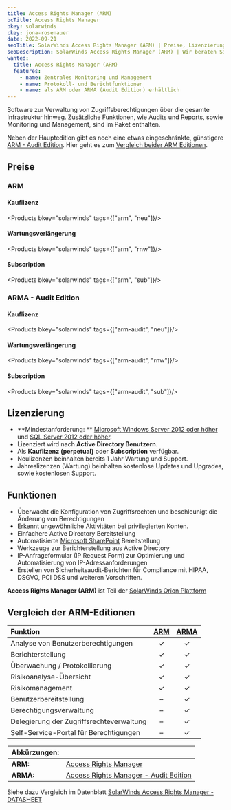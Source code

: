 ```yaml
---
title: Access Rights Manager (ARM)
bcTitle: Access Rights Manager
bkey: solarwinds
ckey: jona-rosenauer
date: 2022-09-21
seoTitle: SolarWinds Access Rights Manager (ARM) | Preise, Lizenzierung, Subscriptions
seoDescription: SolarWinds Access Rights Manager (ARM) | Wir beraten Sie individuell zu Fragen bei Lizenzierung und Kosten. Mit nur drei Klicks ein Angebot anfordern.
wanted:
  title: Access Rights Manager (ARM)
  features:
    - name: Zentrales Monitoring und Management
    - name: Protokoll- und Berichtfunktionen
    - name: als ARM oder ARMA (Audit Edition) erhältlich
---
```




<Intro>

 Software zur Verwaltung von Zugriffsberechtigungen über die gesamte Infrastruktur hinweg.
 Zusätzliche Funktionen, wie Audits und Reports, sowie Monitoring und Management, sind im Paket enthalten.

</Intro>

<TOC />


Neben der Hauptedition gibt es noch eine etwas eingeschränkte, günstigere [ARM - Audit Edition](#arma---audit-edition).
Hier geht es zum [Vergleich beider ARM Editionen](#vergleich-der-arm-editionen).




## Preise

### ARM

#### Kauflizenz

<Products bkey="solarwinds" tags={["arm", "neu"]}/>

#### Wartungsverlängerung

<Products bkey="solarwinds" tags={["arm", "rnw"]}/>

#### Subscription

<Products bkey="solarwinds" tags={["arm", "sub"]}/>

### ARMA - Audit Edition

#### Kauflizenz

<Products bkey="solarwinds" tags={["arm-audit", "neu"]}/>

#### Wartungsverlängerung

<Products bkey="solarwinds" tags={["arm-audit", "rnw"]}/>

#### Subscription

<Products bkey="solarwinds" tags={["arm-audit", "sub"]}/>


## Lizenzierung

<ArrowList>

- **Mindestanforderung: ** [Microsoft Windows Server 2012 oder höher](/hersteller/microsoft/windows-server/) und [SQL Server 2012 oder höher](/hersteller/microsoft/sql-server/).
- Lizenziert wird nach **Active Directory Benutzern**.
- Als **Kauflizenz (perpetual)** oder **Subscription** verfügbar.
- Neulizenzen beinhalten bereits 1 Jahr Wartung und Support.
- Jahreslizenzen (Wartung) beinhalten kostenlose Updates und Upgrades, sowie kostenlosen Support.

</ArrowList>


## Funktionen

<ArrowList>

- Überwacht die Konfiguration von Zugriffsrechten und beschleunigt die Änderung von Berechtigungen
- Erkennt ungewöhnliche Aktivitäten bei privilegierten Konten.
- Einfachere Active Directory Bereitstellung
- Automatisierte [Microsoft SharePoint](/hersteller/microsoft/sharepoint/) Bereitstellung
- Werkzeuge zur Berichterstellung aus Active Directory
- IP-Anfrageformular (IP Request Form) zur Optimierung und Automatisierung von IP-Adressanforderungen
- Erstellen von Sicherheitsaudit-Berichten für Compliance mit HIPAA, DSGVO, PCI DSS und weiteren Vorschriften.

</ArrowList>

<Info>

**Access Rights Manager (ARM)** ist Teil der [SolarWinds Orion Plattform](/hersteller/solarwinds/orion-platform-datasheet-de.pdf)

</Info>


## Vergleich der ARM-Editionen



|Funktion|[ARM](#arm)|[ARMA](#arma---audit-edition)|
|:---|:---:|:---:|
|Analyse von Benutzerberechtigungen|✓|✓|
|Berichterstellung|✓|✓|
|Überwachung / Protokollierung|✓|✓|
|Risikoanalyse-Übersicht |✓|✓|
|Risikomanagement|✓|✓|
|Benutzerbereitstellung|–|✓|
|Berechtigungsverwaltung|–|✓|
|Delegierung der Zugriffsrechteverwaltung|–|✓|
|Self-Service-Portal für Berechtigungen|–|✓|


<Legend>

|Abkürzungen:||
|:----|:----|
| **ARM:** | [Access Rights Manager](#arm) |
| **ARMA:** | [Access Rights Manager - Audit Edition](#arma---audit-edition) |

</Legend>

Siehe dazu Vergleich im Datenblatt [SolarWinds Access Rights Manager - DATASHEET](/hersteller/solarwinds/arm-datasheet.pdf)
